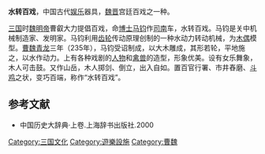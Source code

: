 '''水转百戏'''，中国古代[[娱乐|娱乐]]器具，[[魏晋|魏晋]]宫廷百戏之一种。

[[三国|三国]]时[[魏明帝|魏明帝]]曹叡大力提倡百戏，命[[博士|博士]][[马钧|马钧]]作[[司南|司南]]车，水转百戏。马钧是关中机械制造家、发明家。马钧利用[[齿轮|齿轮]]传动原理创制的一种水动力转动机械，为[[木偶|木偶]]模型。[[曹魏|曹魏]][[青龙|青龙]]三年（235年），马钧受诏制成，以大木雕成，其形若轮，平地施之，以水作动力。上有各种戏剧的[[人物|人物]]和[[禽兽|禽兽]]的造型，形象优美。设有女乐舞象，木人可击鼓。又作山岳，木人掷剑、倒立，出入自如。置百官行署、市井舂磨、[[斗鸡|斗鸡]]之状，变巧百端，称作“水转百戏”。

== 参考文献 ==
*中国历史大辞典·上卷.上海辞书出版社.2000
[[Category:三国文化|Category:三国文化]]
[[Category:遊樂設施|Category:遊樂設施]]
[[Category:曹魏|Category:曹魏]]